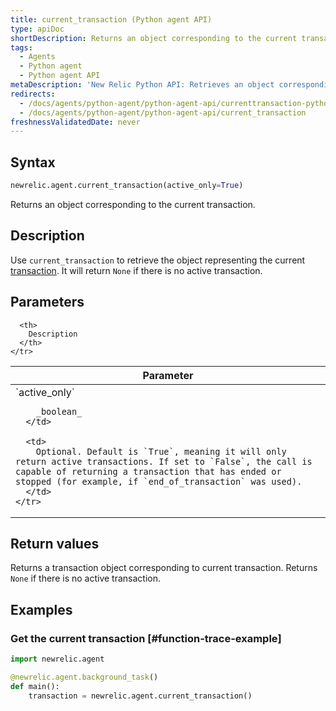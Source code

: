 ```yaml
---
title: current_transaction (Python agent API)
type: apiDoc
shortDescription: Returns an object corresponding to the current transaction.
tags:
  - Agents
  - Python agent
  - Python agent API
metaDescription: 'New Relic Python API: Retrieves an object corresponding to the current transaction, which is used by some other calls.'
redirects:
  - /docs/agents/python-agent/python-agent-api/currenttransaction-python-agent-api
  - /docs/agents/python-agent/python-agent-api/current_transaction
freshnessValidatedDate: never
---
```


## Syntax

```py
newrelic.agent.current_transaction(active_only=True)
```

Returns an object corresponding to the current transaction.

## Description

Use `current_transaction` to retrieve the object representing the current [transaction](/docs/accounts-partnerships/education/getting-started-new-relic/glossary#transaction). It will return `None` if there is no active transaction.

## Parameters

<table>
  <thead>
    <tr>
      <th width="25%">
        Parameter
      </th>

      <th>
        Description
      </th>
    </tr>
  </thead>

  <tbody>
    <tr>
      <td>
        `active_only`

        _boolean_
      </td>

      <td>
        Optional. Default is `True`, meaning it will only return active transactions. If set to `False`, the call is capable of returning a transaction that has ended or stopped (for example, if `end_of_transaction` was used).
      </td>
    </tr>
  </tbody>
</table>

## Return values

Returns a transaction object corresponding to current transaction. Returns `None` if there is no active transaction.

## Examples

### Get the current transaction [#function-trace-example]

```py
import newrelic.agent

@newrelic.agent.background_task()
def main():
    transaction = newrelic.agent.current_transaction()
```
